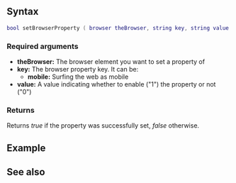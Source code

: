 
{{Client function}}
{{New feature/item|3.0150|1.5||
This function sets a given property of a specified browser.
}}

==Syntax==
<syntaxhighlight lang="lua">
bool setBrowserProperty ( browser theBrowser, string key, string value )
</syntaxhighlight>
{{OOP||[[/Element/Browser.md|browser]]:setProperty||getBrowserProperty}}

===Required arguments===
*'''theBrowser:''' The browser element you want to set a property of
*'''key:''' The browser property key. It can be:
**'''mobile:''' Surfing the web as mobile
*'''value:''' A value indicating whether to enable ("1") the property or not ("0")

===Returns===
Returns ''true'' if the property was successfully set, ''false'' otherwise.

==Example==
{{Example}}

==See also==
{{CEF_functions}}